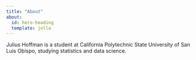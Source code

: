 ```yaml
---
title: "About"
about: 
  id: hero-heading
  template: jolla
---
```


:::{#hero-heading}

Julius Hoffman is a student at California Polytechnic State University of San Luis Obispo, studying statistics and data science.

:::
